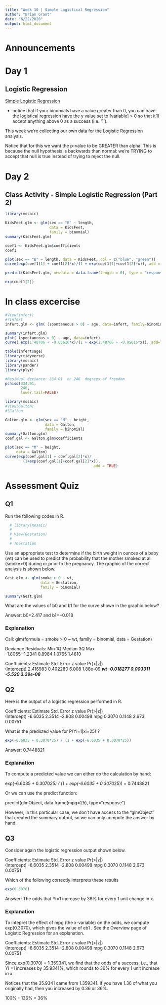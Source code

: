 ```yaml
---
title: "Week 10 | Simple Logistical Regression"
author: "Brian Grant"
date: "6/22/2020"
output: html_document
---
```

# Announcements

# Day 1
## Logistic Regression
[Simple Logistic Regression](LogisticRegression.html)

- notice that if your binomials have a value greater than 0, you can have the logistical regression have the y value set to [variable] > 0 so that it'll accept anything above 0 as a success (i.e. '1').

This week we're collecting our own data for the Logistic Regression analysis.

Notice that for this we want the p-value to be GREATER than alpha. This is because the null hypothesis is backwards than normal: we're TRYING to accept that null is true instead of trying to reject the null.

# Day 2

## Class Activity - Simple Logistic Regression (Part 2)

```r
library(mosaic)
```

```r
KidsFeet.glm <- glm(sex == "B" ~ length,
                    data = KidsFeet,
                    family = binomial)
summary(KidsFeet.glm)

coef1 <- KidsFeet.glm$coefficients
coef1

plot(sex == "B" ~ length, data = KidsFeet, col = c("blue", "green"))
curve(exp(coef1[1] + coef1[2]*x)/(1 + exp(coef1[1]+coef1[2]*x)), add = TRUE)

predict(KidsFeet.glm, newdata = data.frame(length = 0), type = "response")

exp(coef1[2])
```

# In class excercise
```r
#View(infert)
#?infert
infert.glm <- glm( (spontaneous > 0) ~ age, data=infert, family=binomial)

summary(infert.glm)
plot( (spontaneous > 0) ~ age, data=infert)
curve( exp(1.48706 + -0.05616*x)/(1 + exp(1.48706 + -0.05616*x)), add=TRUE)

table(infert$age)
library(tidyverse)
library(mosaic)
library(pander)    
library(plyr)

#Residual deviance: 334.01  on 246  degrees of freedom
pchisq(334.01, 
       246,
       lower.tail=FALSE)

library(mosaic)
#View(Galton)
#?Galton

Galton.glm <- glm(sex == "M" ~ height,
                  data = Galton,
                  family = binomial)
summary(Galton.glm)
coef.gal <- Galton.glm$coefficients

plot(sex == "M" ~ height,
     data = Galton)
curve(exp(coef.gal[1] + coef.gal[2]*x)/
        (1+exp(coef.gal[1]+coef.gal[2]*x)),
                                        add = TRUE)
```

# Assessment Quiz


## Q1
Run the following codes in R.



```r
  # library(mosaic)
  # 
  # View(Gestation)
  # 
  # ?Gestation
```

Use an appropriate test to determine if the birth weight in ounces of a baby (wt) can be used to predict the probability that the mother smoked at all (smoke>0) during or prior to the pregnancy. The graphic of the correct analysis is shown below.

```r
Gest.glm <- glm(smoke > 0 ~ wt,
                data = Gestation,
                family = binomial)

summary(Gest.glm)
```

What are the values of b0 and b1 for the curve shown in the graphic below?

Answer: b0=2.417 and b1=−0.018 


### Explanation

Call:
glm(formula = smoke > 0 ~ wt, family = binomial, data = Gestation)

Deviance Residuals:
    Min       1Q   Median       3Q      Max  
-1.8055  -1.2341   0.8984   1.0765   1.4810  

Coefficients:
             Estimate Std. Error z value Pr(>|z|)    
(Intercept)  2.416983   0.402280   6.008 1.88e-09 ***
wt              -0.018277   0.003311  -5.520 3.39e-08 ***

## Q2
Here is the output of a logistic regression performed in R.

Coefficients:
            Estimate Std. Error z value Pr(>|z|)   
(Intercept)  -6.6035     2.3514  -2.808  0.00498
mpg             0.3070     0.1148   2.673  0.00751

What is the predicted value for P(Yi=1|xi=25) ?

```r
exp(-6.6035 + 0.3070*25) / (1 + exp(-6.6035 + 0.3070*25))
```
Answer: 0.7448821

### Explanation
To compute a predicted value we can either do the calculation by hand:

exp(-6.6035 + 0.3070*25) / (1 + exp(-6.6035 + 0.3070*25)) = 0.7448821

Or we can use the predict function:

predict(glmObject, data.frame(mpg=25), type="response")

However, in this particular case, we don't have access to the "glmObject" that created the summary output, so we can only compute the answer by hand.

 

## Q3

Consider again the logistic regression output shown below.

Coefficients:
            Estimate Std. Error z value Pr(>|z|)   
(Intercept)  -6.6035     2.3514  -2.808  0.00498
mpg             0.3070     0.1148   2.673  0.00751

Which of the following correctly interprets these results


```r
exp(0.3070)
```

Answer: The odds that Yi=1 increase by 36% for every 1 unit change in x.

### Explanation

To intepret the effect of mpg (the x-variable) on the odds, we compute exp(0.3070), which gives the value of eb1 . See the Overview page of Logistic Regression for an explanation.

Coefficients:
            Estimate Std. Error z value Pr(>|z|)   
(Intercept)  -6.6035     2.3514  -2.808  0.00498
mpg             0.3070     0.1148   2.673  0.00751

 

Since exp(0.3070) = 1.359341, we find that the odds of a success, i.e., that Yi =1 increases by 35.9341%, which rounds to 36% for every 1 unit increase in x.

Notices that the 35.9341 came from 1.359341. If you have 1.36 of what you originally had, then you increased by 0.36 or 36%.

100% - 136% = 36%



